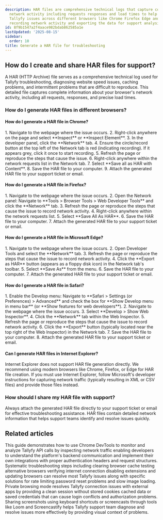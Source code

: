 ```yaml
---
description: HAR files are comprehensive technical logs that capture complete browser
  network activity including requests responses and load times to help troubleshoot
  Tallyfy issues across different browsers like Chrome Firefox Edge and Safari by
  recording network activity and exporting the data for support analysis.
id: 8f9b1547a2f4aace982bdab862585a1e
lastUpdated: '2025-08-15'
sidebar:
  order: 10
title: Generate a HAR file for troubleshooting
---
```



## How do I create and share HAR files for support?

A HAR (HTTP Archive) file serves as a comprehensive technical log used for Tallyfy troubleshooting, diagnosing website speed issues, caching problems, and intermittent problems that are difficult to reproduce. This detailed file captures complete information about your browser's network activity, including all requests, responses, and precise load times.

### How do I generate HAR files in different browsers?

#### How do I generate a HAR file in Chrome?

<Steps>
1. Navigate to the webpage where the issue occurs.
2. Right-click anywhere on the page and select **Inspect** or **Inspect Element**.
3. In the developer panel, click the **Network** tab.
4. Ensure the circle/record button at the top left of the Network tab is red (indicating recording). If it appears grey, click it once to start recording.
5. Refresh the page or reproduce the steps that cause the issue.
6. Right-click anywhere within the network requests list in the Network tab.
7. Select **Save all as HAR with Content**.
8. Save the HAR file to your computer.
9. Attach the generated HAR file to your support ticket or email.
</Steps>

#### How do I generate a HAR file in Firefox?

<Steps>
1. Navigate to the webpage where the issue occurs.
2. Open the Network panel: Navigate to **Tools > Browser Tools > Web Developer Tools** and click the **Network** tab.
3. Refresh the page or reproduce the steps that cause the issue to record network activity.
4. Right-click anywhere within the network requests list.
5. Select **Save All As HAR**.
6. Save the HAR file to your computer.
7. Attach the generated HAR file to your support ticket or email.
</Steps>

#### How do I generate a HAR file in Microsoft Edge?

<Steps>
1. Navigate to the webpage where the issue occurs.
2. Open Developer Tools and select the **Network** tab.
3. Refresh the page or reproduce the steps that cause the issue to record network activity.
4. Click the **Export as HAR** button (appears as a floppy disk icon) in the Network tab's toolbar.
5. Select **Save As** from the menu.
6. Save the HAR file to your computer.
7. Attach the generated HAR file to your support ticket or email.
</Steps>

#### How do I generate a HAR file in Safari?

<Steps>
1. Enable the Develop menu: Navigate to **Safari > Settings (or Preferences) > Advanced** and check the box for **Show Develop menu in menu bar** (or **Show features for web developers**).
2. Navigate to the webpage where the issue occurs.
3. Select **Develop > Show Web Inspector**.
4. Click the **Network** tab within the Web Inspector.
5. Refresh the page or reproduce the steps that cause the issue to record network activity.
6. Click the **Export** button (typically located near the top right of the Web Inspector) in the Network tab.
7. Save the HAR file to your computer.
8. Attach the generated HAR file to your support ticket or email.
</Steps>

#### Can I generate HAR files in Internet Explorer?

Internet Explorer does not support HAR file generation directly. We recommend using modern browsers like Chrome, Firefox, or Edge for HAR file creation. If you must use Internet Explorer, follow Microsoft's developer instructions for capturing network traffic (typically resulting in XML or CSV files) and provide those files instead.

### How should I share my HAR file with support?

Always attach the generated HAR file directly to your support ticket or email for effective troubleshooting assistance. HAR files contain detailed network information that helps support teams identify and resolve issues quickly.


## Related articles
<CardGrid>
<LinkTitleCard header="<b>Open Api > Sniff API calls using Chrome</b>" href="/products/pro/integrations/open-api/how-to-sniff-api-calls-using-chrome/" > This guide demonstrates how to use Chrome DevTools to monitor and analyze Tallyfy API calls by inspecting network traffic enabling developers to understand the platform's backend communication and implement their own integrations with proper authentication headers and request structures. </LinkTitleCard>
<LinkTitleCard header="<b>Miscellaneous > Troubleshooting</b>" href="/products/pro/miscellaneous/troubleshooting/" > Systematic troubleshooting steps including clearing browser cache testing alternative browsers verifying internet connection disabling extensions and updating browsers can resolve most Tallyfy issues along with specific solutions for rate limiting password reset problems and slow image loading. </LinkTitleCard>
<LinkTitleCard header="<b>Miscellaneous > Login and session errors</b>" href="/products/pro/miscellaneous/how-to-connect-tallyfy-to-other-apps-using-private-browsing/" > Private browsing mode resolves Tallyfy connection issues with external apps by providing a clean session without stored cookies cached data or saved credentials that can cause login conflicts and authorization problems. </LinkTitleCard>
<LinkTitleCard header="<b>Support > Share screenshots and screencasts</b>" href="/products/pro/miscellaneous/support/how-to-share-screenshots-and-screencasts-with-tallyfy-support/" > Sharing screenshots using keyboard shortcuts or screencasts through tools like Loom and Screencastify helps Tallyfy support team diagnose and resolve issues more effectively by providing visual context of problems. </LinkTitleCard>
</CardGrid>